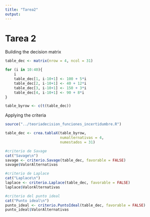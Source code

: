 ```yaml
---
title: "Tarea2"
output: 
---
```

# Tarea 2

Building the decision matrix
```r
table_dec <- matrix(nrow = 4, ncol = 31)

for (i in 10:40){
    i
    table_dec[1, i-10+1] <- 100 + 5*i
    table_dec[2, i-10+1] <- 40 + 12*i
    table_dec[3, i-10+1] <- 150 + 3*i
    table_dec[4, i-10+1] <- 90 + 8*i
}

table_byrow <- c(t(table_dec))
```
Applying the criteria
```r
source("../teoriadecision_funciones_incertidumbre.R")

table_dec <- crea.tablaX(table_byrow,
                         numalternativas = 4,
                         numestados = 31)

#criterio de Savage
cat("Savage\n")
savage <- criterio.Savage(table_dec, favorable = FALSE)
savage$ValorAlternativas

#criterio de Laplace
cat("Laplace\n")
laplace <- criterio.Laplace(table_dec, favorable = FALSE)
laplace$ValorAlternativas

#criterio del punto ideal
cat("Punto ideal\n")
punto_ideal <- criterio.PuntoIdeal(table_dec, favorable = FALSE)
punto_ideal$ValorAlternativas
```

